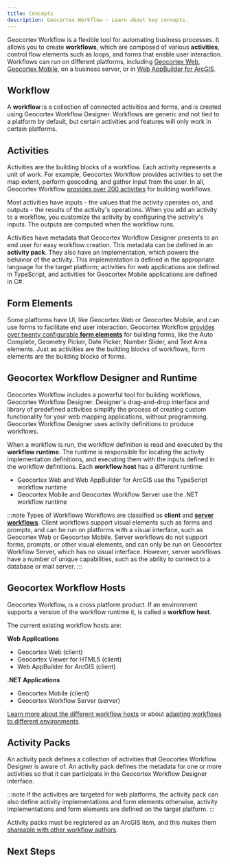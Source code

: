 ```yaml
---
title: Concepts
description: Geocortex Workflow - Learn about key concepts.
---
```



<DesignerCallout />

Geocortex Workflow is a flexible tool for automating business processes. It allows you to create **workflows**, which are composed of various **activities**, control flow elements such as loops, and forms that enable user interaction. Workflows can run on different platforms, including [Geocortex Web](https://www.geocortex.com/products/gxw/), [Geocortex Mobile](https://www.geocortex.com/products/gxm/), on a business server, or in [Web AppBuilder for ArcGIS](https://www.esri.com/en-us/arcgis/products/web-appbuilder/overview).

## Workflow

A **workflow** is a collection of connected activities and forms, and is created using Geocortex Workflow Designer. Workflows are generic and not tied to a platform by default, but certain activities and features will only work in certain platforms.

## Activities

Activities are the building blocks of a workflow. Each activity represents a unit of work. For example, Geocortex Workflow provides activities to set the map extent, perform geocoding, and gather input from the user. In all, Geocortex Workflow [provides over 200 activities](https://docs.geocortex.com/workflow/latest/help/Default.htm#wf5/help/activity-reference.htm%3FTocPath%3DActivities%7CActivity%2520Reference%7C_____0) for building workflows.

Most activities have inputs - the values that the activity operates on, and outputs - the results of the activity's operations. When you add an activity to a workflow, you customize the activity by configuring the activity's inputs. The outputs are computed when the workflow runs.

Activities have metadata that Geocortex Workflow Designer presents to an end user for easy workflow creation. This metadata can be defined in an **activity pack**. They also have an implementation, which powers the behavior of the activity. This implementation is defined in the appropriate language for the target platform; activities for web applications are defined in TypeScript, and activities for Geocortex Mobile applications are defined in C#.

## Form Elements

Some platforms have UI, like Geocortex Web or Geocortex Mobile, and can use forms to facilitate end user interaction. Geocortex Workflow [provides over twenty configurable **form elements**](https://docs.geocortex.com/workflow/latest/help/Default.htm#wf5/help/activity-reference.htm%3FTocPath%3DActivities%7CActivity%2520Reference%7C_____0) for building forms, like the Auto Complete, Geometry Picker, Date Picker, Number Slider, and Text Area elements. Just as activities are the building blocks of workflows, form elements are the building blocks of forms.

## Geocortex Workflow Designer and Runtime

Geocortex Workflow includes a powerful tool for building workflows, Geocortex Workflow Designer. Designer's drag-and-drop interface and library of predefined activities simplify the process of creating custom functionality for your web mapping applications, without programming. Geocortex Workflow Designer uses activity definitions to produce workflows.

When a workflow is run, the workflow definition is read and executed by the **workflow runtime**. The runtime is responsible for locating the activity implementation definitions, and executing them with the inputs defined in the workflow definitions. Each **workflow host** has a different runtime:

-   Geocortex Web and Web AppBuilder for ArcGIS use the TypeScript workflow runtime
-   Geocortex Mobile and Geocortex Workflow Server use the .NET workflow runtime

:::note Types of Workflows
Workflows are classified as **client** and [**server workflows**](https://docs.geocortex.com/workflow/latest/help/Default.htm#wf5/help/server-workflows.htm%3FTocPath%3DServer%2520Workflows%7C_____0). Client workflows support visual elements such as forms and prompts, and can be run on platforms with a visual interface, such as Geocortex Web or Geocortex Mobile. Server workflows do not support forms, prompts, or other visual elements, and can only be run on Geocortex Workflow Server, which has no visual interface. However, server workflows have a number of unique capabilities, such as the ability to connect to a database or mail server.
:::

## Geocortex Workflow Hosts

Geocortex Workflow, is a cross platform product. If an environment supports a version of the workflow runtime it, is called a **workflow host**.

The current existing workflow hosts are:

**Web Applications**

-   Geocortex Web (client)
-   Geocortex Viewer for HTML5 (client)
-   Web AppBuilder for ArcGIS (client)

**.NET Applications**

-   Geocortex Mobile (client)
-   Geocortex Workflow Server (server)

[Learn more about the different workflow hosts](https://docs.geocortex.com/workflow/latest/help/Default.htm#wf5/help/hosting.htm%3FTocPath%3DConfigure%2520Host%2520Applications%7C_____0) or about [adapting workflows to different environments](https://docs.geocortex.com/workflow/latest/help/Default.htm#wf5/help/run-in-different-environments.htm#Run_a_Workflow_in_Different_Environments%3FTocPath%3DRun%2520a%2520Workflow%2520in%2520Different%2520Environments%7C_____0).

## Activity Packs

An activity pack defines a collection of activities that Geocortex Workflow Designer is aware of. An activity pack defines the metadata for one or more activities so that it can participate in the Geocortex Workflow Designer interface.

:::note
If the activities are targeted for web platforms, the activity pack can also define activity implementations and form elements otherwise, activity implementations and form elements are defined on the target platform.
:::

Activity packs must be registered as an ArcGIS item, and this makes them [shareable with other workflow authors](sdk-web-getting-started.mdx#sharing-the-activity-pack).

## Next Steps

<UseCaseContainer>
    <UseCaseCard
        title="Get Started with the Web Applications SDK"
        description="Build custom activities and form elements with the Web Applications SDK"
        link="getting-started-web"
    />
    <UseCaseCard
        title="Get Started with the Geocortex Mobile SDK"
        description="Build custom activities and form elements with the Geocortex Mobile SDK"
        link="getting-started-mobile"
    />
    <UseCaseCard
        title="Get Started with Geocortex Workflow Server"
        description="Build custom activities for a server environment with Geocortex Workflow Server"
        link="getting-started-server"
    />
</UseCaseContainer>
